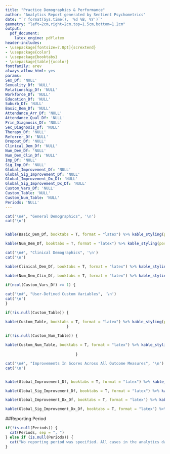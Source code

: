 ```yaml
---
title: "Practice Demographics & Performance"
author: "Analytics Report generated by Sentient Psychometrics"
date: "`r format(Sys.time(), '%d %B, %Y')`"
geometry: "left=2cm,right=2cm,top=1.5cm,bottom=1.2cm"
output:
  pdf_document:
    latex_engine: pdflatex
header-includes:
- \usepackage[fontsize=7.8pt]{scrextend}
- \usepackage{color}
- \usepackage{booktabs}
- \usepackage[table]{xcolor}
fontfamily: arev
always_allow_html: yes
params:
Sex_Df: 'NULL'
Sexuality_Df: 'NULL'
Relationship_Df: 'NULL'
Workforce_Df: 'NULL'
Education_Df: 'NULL'
Suburb_Df: 'NULL'
Basic_Dem_Df: 'NULL'
Attendance_Arr_Df: 'NULL'
Attendance_Qual_Df: 'NULL'
Prin_Diagnosis_Df: 'NULL'
Sec_Diagnosis_Df: 'NULL'
Therapy_Df: 'NULL'
Referrer_Df: 'NULL'
Dropout_Df: 'NULL'
Clinical_Dem_Df: 'NULL'
Num_Dem_Df: 'NULL'
Num_Dem_Clin_Df: 'NULL'
Imp_Df: 'NULL'
Sig_Imp_Df: 'NULL'
Global_Improvement_Df: 'NULL'
Global_Sig_Improvement_Df: 'NULL'
Global_Improvement_Dx_Df: 'NULL'
Global_Sig_Improvement_Dx_Df: 'NULL'
Custom_Vars_Df: 'NULL'
Custom_Table: 'NULL'
Custom_Num_Table: 'NULL'
Periods: 'NULL'
---
```



```r

cat('\n#', "General Demographics", '\n')
cat('\n')


kable(Basic_Dem_Df, booktabs = T, format = "latex") %>% kable_styling(position = "left", full_width = T, latex_options = "striped") %>% row_spec(0, bold = T) %>% group_rows("Sex", 1, nrow(Sex_Df)) %>% group_rows("Sexuality", nrow(Sex_Df) + 1, nrow(Sex_Df) + nrow(Sexuality_Df)) %>% group_rows("Relationship Status", nrow(Sex_Df) + nrow(Sexuality_Df) + 1,  nrow(Sex_Df) + nrow(Sexuality_Df) + nrow(Relationship_Df)) %>% group_rows("Workforce", nrow(Sex_Df) + nrow(Sexuality_Df) + nrow(Relationship_Df) + 1, nrow(Sex_Df) + nrow(Sexuality_Df) + nrow(Relationship_Df) + nrow(Workforce_Df)) %>% group_rows("Education", nrow(Sex_Df) + nrow(Sexuality_Df) + nrow(Relationship_Df) + nrow(Workforce_Df) + 1, nrow(Sex_Df) + nrow(Sexuality_Df) + nrow(Relationship_Df) + nrow(Workforce_Df) + nrow(Education_Df)) %>% group_rows("Suburb", nrow(Sex_Df) + nrow(Sexuality_Df) + nrow(Relationship_Df) + nrow(Workforce_Df) + nrow(Education_Df) + 1, nrow(Sex_Df) + nrow(Sexuality_Df) + nrow(Relationship_Df) + nrow(Workforce_Df) + nrow(Education_Df) + nrow(Suburb_Df)) %>%  kable_styling(latex_options="scale_down")

kable(Num_Dem_Df, booktabs = T, format = "latex") %>% kable_styling(position = "left", full_width = T, latex_options = "striped") %>% row_spec(0, bold = T)  %>%  kable_styling(latex_options="scale_down")

```

\newpage 

```r
cat('\n#', "Clinical Demographics", '\n')
cat('\n')

kable(Clinical_Dem_Df, booktabs = T, format = "latex") %>% kable_styling(position = "left", full_width = T, latex_options = "striped") %>% row_spec(0, bold = T) %>%  group_rows("Principal Diagnosis", 1, nrow(Prin_Diagnosis_Df)) %>% group_rows("Secondary Diagnosis", nrow(Prin_Diagnosis_Df) + 1, nrow(Prin_Diagnosis_Df) + nrow(Sec_Diagnosis_Df)) %>% group_rows("Therapy", nrow(Prin_Diagnosis_Df) + nrow(Sec_Diagnosis_Df) + 1,  nrow(Prin_Diagnosis_Df) + nrow(Sec_Diagnosis_Df) + nrow(Therapy_Df)) %>% group_rows("Referrer", nrow(Prin_Diagnosis_Df) + nrow(Sec_Diagnosis_Df) + nrow(Therapy_Df) + 1, nrow(Prin_Diagnosis_Df) + nrow(Sec_Diagnosis_Df) + nrow(Therapy_Df) + nrow(Referrer_Df)) %>% group_rows("Attendance Arrangement", nrow(Prin_Diagnosis_Df) + nrow(Sec_Diagnosis_Df) + nrow(Therapy_Df) + nrow(Referrer_Df) + 1, nrow(Prin_Diagnosis_Df) + nrow(Sec_Diagnosis_Df) + nrow(Therapy_Df) + nrow(Referrer_Df) + nrow(Attendance_Arr_Df)) %>% group_rows("Attendance Quality", nrow(Prin_Diagnosis_Df) + nrow(Sec_Diagnosis_Df) + nrow(Therapy_Df) + nrow(Referrer_Df) + nrow(Attendance_Arr_Df) + 1, nrow(Prin_Diagnosis_Df) + nrow(Sec_Diagnosis_Df) + nrow(Therapy_Df) + nrow(Referrer_Df) + nrow(Attendance_Arr_Df) + nrow(Attendance_Qual_Df)) %>% group_rows("Early Dropout", nrow(Prin_Diagnosis_Df) + nrow(Sec_Diagnosis_Df) + nrow(Therapy_Df) + nrow(Referrer_Df) + nrow(Attendance_Arr_Df) + nrow(Attendance_Qual_Df) + 1, nrow(Prin_Diagnosis_Df) + nrow(Sec_Diagnosis_Df) + nrow(Therapy_Df) + nrow(Referrer_Df) + nrow(Attendance_Arr_Df) + nrow(Attendance_Qual_Df) + nrow(Dropout_Df)) %>%  kable_styling(latex_options="scale_down")
```

```r

kable(Num_Dem_Clin_Df, booktabs = T, format = "latex") %>% kable_styling(position = "left", full_width = T, latex_options = "striped") %>% row_spec(0, bold = T) %>% kable_styling(latex_options="scale_down")

```

\newpage

```r

if(ncol(Custom_Vars_Df) >= 1) {
  
cat('\n#', "User-Defined Custom Variables", '\n')
cat('\n')
}
```

```r

if(!is.null(Custom_Table)) {

kable(Custom_Table, booktabs = T, format = "latex") %>% kable_styling(position = "left", full_width = T, latex_options = "striped") %>% row_spec(0, bold = T) %>% kable_styling(latex_options="scale_down")
                           }

```


```r

if(!is.null(Custom_Num_Table)) {
   
kable(Custom_Num_Table, booktabs = T, format = "latex") %>% kable_styling(position = "left", full_width = T, latex_options = "striped") %>% row_spec(0, bold = T) %>% kable_styling(latex_options="scale_down")
   
                               } 

```

\newpage

```r

cat('\n#', "Improvements In Scores Across All Outcome Measures", '\n')
cat('\n')


kable(Global_Improvement_Df, booktabs = T, format = "latex") %>% kable_styling(position = "left", full_width = F) %>% row_spec(0, bold = T)  %>% column_spec(1, "10.7cm", bold = T) %>% column_spec(2, "1.4cm") %>% column_spec(3, "4.3cm") 

kable(Global_Sig_Improvement_Df, booktabs = T, format = "latex") %>% kable_styling(position = "left", full_width = F) %>% row_spec(0, bold = T) %>% column_spec(1, "10.7cm", bold = T) %>% column_spec( 2, "1.4cm") %>% column_spec(3, "4.3cm")   

kable(Global_Improvement_Dx_Df, booktabs = T, format = "latex") %>% kable_styling(position = "left", full_width = T, latex_options = "striped") %>% row_spec(0, bold = T) %>% add_header_above(c("Symptom Improvement By Diagnosis:" = 1), bold = T) %>% kable_styling(latex_options="scale_down")

kable(Global_Sig_Improvement_Dx_Df, booktabs = T, format = "latex") %>% kable_styling(position = "left", full_width = T, latex_options = "striped") %>% row_spec(0, bold = T) %>% add_header_above(c("Statistically Significant Symptom Improvement By Diagnosis:" = 1), bold = T) %>% kable_styling(latex_options="scale_down")

```

\newpage 

##Reporting Period
```r


if(!is.null(Periods)) {
  cat(Periods, sep = ", ")
} else if (is.null(Periods)) {
  cat("No reporting period was specified. All cases in the analytics dataset were used.")
}


```
